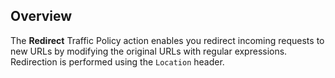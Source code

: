 ## Overview

The **Redirect** Traffic Policy action enables you redirect incoming requests to
new URLs by modifying the original URLs with regular expressions. Redirection is
performed using the `Location` header.
